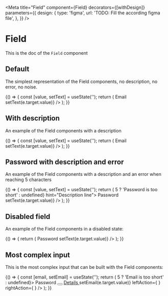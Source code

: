 <!--- Field.stories.mdx --->


<Meta
  title="Field"
  component={Field}
  decorators={[withDesign]}
  parameters={{
    design: {
      type: 'figma',
      url: 'TODO: Fill the according figma file',
    },
  }}
/>

# Field

This is the doc of the `Field` component

## Default

The simplest representation of the Field components, no description, no error, no noise.

<Canvas>
  <Story name="default">
    {() => {
      const [value, setText] = useState('');
      return (
        <Field name="email">
          <Stack size={1}>
            <FieldLabel>Email</FieldLabel>
            <FieldInput type="text" placeholder="Placeholder" value={value} onChange={(e) => setText(e.target.value)} />
          </Stack>
        </Field>
      );
    }}
  </Story>
</Canvas>

## With description

An example of the Field components with a description

<Canvas>
  <Story name="With description">
    {() => {
      const [value, setText] = useState('');
      return (
        <Field name="email" hint="Description line">
          <Stack size={1}>
            <FieldLabel>Email</FieldLabel>
            <FieldInput type="text" placeholder="Placeholder" value={value} onChange={(e) => setText(e.target.value)} />
            <FieldHint />
          </Stack>
        </Field>
      );
    }}
  </Story>
</Canvas>

## Password with description and error

An example of the Field components with a description and an error when reaching 5 characters

<Canvas>
  <Story name="With password, description and error">
    {() => {
      const [value, setText] = useState('');
      return (
        <Field name="password" error={value.length > 5 ? 'Password is too short' : undefined} hint="Description line">
          <Stack size={1}>
            <FieldLabel>Password</FieldLabel>
            <FieldInput
              type="password"
              placeholder="Placeholder"
              value={value}
              onChange={(e) => setText(e.target.value)}
            />
            <FieldHint />
            <FieldError />
          </Stack>
        </Field>
      );
    }}
  </Story>
</Canvas>

## Disabled field

An example of the Field components in a disabled state:

<Canvas>
  <Story name="Disabled">
    {() => {
      return (
        <Field name="password" hint="Description line">
          <Stack size={1}>
            <FieldLabel>Password</FieldLabel>
            <FieldInput
              placeholder="Placeholder"
              value={'Hello world'}
              disabled={true}
              onChange={(e) => setText(e.target.value)}
            />
            <FieldHint />
            <FieldError />
          </Stack>
        </Field>
      );
    }}
  </Story>
</Canvas>

## Most complex input

This is the most complex input that can be built with the Field components:

<Canvas>
  <Story name="Most complex input">
    {() => {
      const [email, setEmail] = useState('');
      return (
        <Box padding={8}>
          <Field name="password" hint="Description line" error={email.length > 5 ? 'Email is too short' : undefined}>
            <Stack size={1}>
              <Grid cols="auto auto 1fr" gap={1}>
                <FieldLabel>Password</FieldLabel>
                <Tooltip content="Content of the tooltip">
                  <button
                    aria-label="Information about the email"
                    style={{ border: 'none', padding: 0, background: 'transparent' }}
                  >
                    <HelpIcon aria-hidden={true} />
                  </button>
                </Tooltip>
                <a href="#" style={{ marginLeft: 'auto' }}>
                  Details
                </a>
              </Grid>
              <FieldInput
                placeholder="example@domain.com"
                value={email}
                onChange={(e) => setEmail(e.target.value)}
                leftAction={
                  <FieldAction aria-label="Show password">
                    <Password aria-hidden={true} />
                  </FieldAction>
                }
                rightAction={
                  <FieldAction aria-label="Show password">
                    <Password aria-hidden={true} />
                  </FieldAction>
                }
              />
              <FieldHint />
              <FieldError />
            </Stack>
          </Field>
        </Box>
      );
    }}
  </Story>
</Canvas>

